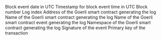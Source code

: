 <ParamField path="block_date">
Block event date in UTC
</ParamField>
<ParamField path="block_time">
Timestamp for block event time in UTC
</ParamField>
<ParamField path="block_number">
Block number
</ParamField>
<ParamField path="index">
Log index
</ParamField>
<ParamField path="contract_address">
Address of the Goerli smart contract generating the log
</ParamField>
<ParamField path="contract_name">
Name of the Goerli smart contract generating the log
</ParamField>
<ParamField path="event_name">
Name of the Goerli smart contract event generating the log
</ParamField>
<ParamField path="namespace">
Namespace of the Goerli smart contract generating the log
</ParamField>
<ParamField path="signature">
Signature of the event
</ParamField>
<ParamField path="tx_hash">
Primary key of the transaction
</ParamField>

